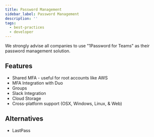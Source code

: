 ```yaml
---
title: Password Management
sidebar_label: Password Management
description: ''
tags:
  - best-practices
  - developer
---
```


We strongly advise all companies to use "1Password for Teams" as their password management solution.

## Features

- Shared MFA - useful for root accounts like AWS
- MFA Integration with Duo
- Groups
- Slack Integration
- Cloud Storage
- Cross-platform support (OSX, Windows, Linux, & Web)

## Alternatives

- LastPass
